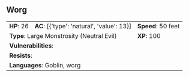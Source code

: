 ## Worg {#monster-worg}

```{=html}
<table class="table table-striped">
    <tbody>
        <tr>                    
            <td><b>HP</b>: 26</td>
            <td><b>AC</b>: [{'type': 'natural', 'value': 13}]</td>
            <td><b>Speed</b>: 50 feet</td>
        </tr>
        <tr>
            <td colspan="2"><b>Type</b>: Large Monstrosity (Neutral Evil)</td>
            <td><b>XP</b>: 100</td>
        </tr>
        <tr>
            <td colspan="3"><b>Vulnerabilities</b>: </td>
        </tr>
        <tr>
            <td colspan="3"><b>Resists</b>: </td>
        </tr>
        <tr>
            <td colspan="3"><b>Languages</b>: Goblin, worg</td>
        </tr>
    </tbody>
</table>
```